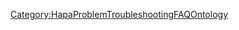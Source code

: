 <includeonly>{{METADATA|Keywords={{{HasKeyword|}}}|HasEntityTitle={{{HasEntityTitle}}}|HasEntityBlurb={{{HasEntityBlurb|}}}|HasEntityType=Problem}}
</includeonly>
<noinclude>[[Category:HapaProblemTroubleshootingFAQOntology]]</noinclude>
